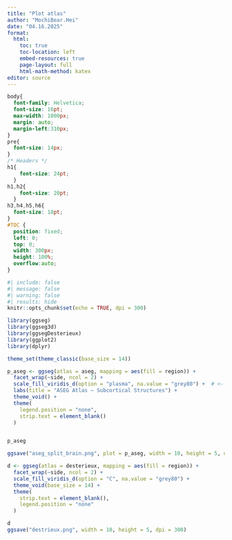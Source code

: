 ```yaml
---
title: "Plot atlas"
author: "MochiBear.Hei"
date: "04.16.2025"
format:
  html:
    toc: true
    toc-location: left
    embed-resources: true
    page-layout: full
    html-math-method: katex
editor: source
---
```


```css
body{
  font-family: Helvetica;
  font-size: 16pt;
  max-width: 1000px;
  margin: auto;
  margin-left:310px;
}
pre{
  font-size: 14px;
}
/* Headers */
h1{
    font-size: 24pt;
  }
h1,h2{
    font-size: 20pt;
  }
h3,h4,h5,h6{
  font-size: 18pt;
}
#TOC {
  position: fixed;
  left: 0;
  top: 0;
  width: 300px;
  height: 100%;
  overflow:auto;
}
```

```r
#| include: false
#| message: false
#| warning: false
#| results: hide
knitr::opts_chunk$set(echo = TRUE, dpi = 300)

library(ggseg)
library(ggseg3d)
library(ggsegDesterieux)
library(ggplot2)
library(dplyr)  

theme_set(theme_classic(base_size = 14))
```

```r
p_aseg <- ggseg(atlas = aseg, mapping = aes(fill = region)) +
  facet_wrap(~side, ncol = 2) +
  scale_fill_viridis_d(option = "plasma", na.value = "grey80") +  # <- add na.value!
  labs(title = "ASEG Atlas — Subcortical Structures") +
  theme_void() +
  theme(
    legend.position = "none",
    strip.text = element_blank()
  )


p_aseg

ggsave("aseg_split_brain.png", plot = p_aseg, width = 10, height = 5, dpi = 300)
```

```r
d <- ggseg(atlas = desterieux, mapping = aes(fill = region)) +
  facet_wrap(~side, ncol = 2) +
  scale_fill_viridis_d(option = "C", na.value = "grey80") +
  theme_void(base_size = 14) +
  theme(
    strip.text = element_blank(),
    legend.position = "none"
  )

d
ggsave("destrieux.png", width = 10, height = 5, dpi = 300)

```

```r


```

